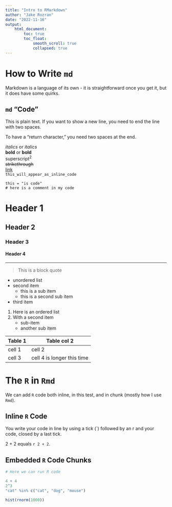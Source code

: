 ```yaml
---
title: "Intro to RMarkdown"
author: "Jake Rozran"
date: "2022-11-16"
output: 
    html_document:
        toc: true
        toc_float: 
            smooth_scroll: true
            collapsed: true
---
```


# How to Write `md`

Markdown is a language of its own - it is straightforward once you get it, but 
it does have some quirks.

## `md` "Code"

This is plain text. If you want to show a new line, you need to end the line 
with two spaces.  

To have a "return character," you need two spaces at the end.  

*italics* or _italics_  
**bold** or __bold__  
superscript^2^  
~~strikethrough~~  
[link](www.govern4america.org)  
`this_will_appear_as_inline_code`

```
this = "is code"
# here is a comment in my code
```
# Header 1

## Header 2

### Header 3

#### Header 4

***

> This is a block quote

- unordered list
- second item
    - this is a sub item
    - this is a second sub item
- third item

1. Here is an ordered list
2. With a second item
    + sub-item
    + another sub item

| Table 1 | Table col 2 |
|---------|-------------|
| cell 1 | cell 2 |
| cell 3 | cell 4 is longer this time |

# The `R` in `Rmd`

We can add `R` code both inline, in this test, and in chunk (mostly how I use 
`Rmd`).

## Inline `R` Code

You write your code in line by using a tick (`) followed by an r and your code, 
closed by a last tick.

2 + 2 equals `r 2 + 2`.

## Embedded `R` Code Chunks

```r
# Here we can run R code

4 + 4
2^3
"cat" %in% c("cat", "dog", "mouse")
```

```r
hist(rnorm(1000))
```





